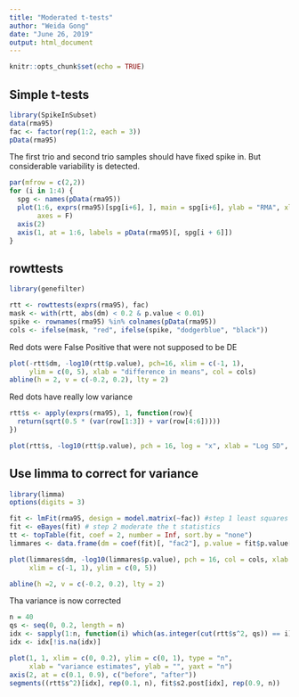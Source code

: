 ```yaml
---
title: "Moderated t-tests"
author: "Weida Gong"
date: "June 26, 2019"
output: html_document
---
```


```r
knitr::opts_chunk$set(echo = TRUE)
```

## Simple t-tests


```r
library(SpikeInSubset)
data(rma95)
fac <- factor(rep(1:2, each = 3))
pData(rma95)
```
The first trio and second trio samples should have fixed spike in. But considerable variability is detected.

```r
par(mfrow = c(2,2))
for (i in 1:4) {
  spg <- names(pData(rma95))
  plot(1:6, exprs(rma95)[spg[i+6], ], main = spg[i+6], ylab = "RMA", xlab = "Spike-in",
       axes = F)
  axis(2)
  axis(1, at = 1:6, labels = pData(rma95)[, spg[i + 6]])
}
```

## rowttests

```r
library(genefilter)

rtt <- rowttests(exprs(rma95), fac)
mask <- with(rtt, abs(dm) < 0.2 & p.value < 0.01)
spike <- rownames(rma95) %in% colnames(pData(rma95))
cols <- ifelse(mask, "red", ifelse(spike, "dodgerblue", "black"))
```

Red dots were False Positive that were not supposed to be DE
```r
plot(-rtt$dm, -log10(rtt$p.value), pch=16, xlim = c(-1, 1),
     ylim = c(0, 5), xlab = "difference in means", col = cols)
abline(h = 2, v = c(-0.2, 0.2), lty = 2)

```

Red dots have really low variance
```r
rtt$s <- apply(exprs(rma95), 1, function(row){
  return(sqrt(0.5 * (var(row[1:3]) + var(row[4:6]))))
})

plot(rtt$s, -log10(rtt$p.value), pch = 16, log = "x", xlab = "Log SD", col= cols)
```

## Use limma to correct for variance

```r
library(limma)
options(digits = 3)

fit <- lmFit(rma95, design = model.matrix(~fac)) #step 1 least squares estimates
fit <- eBayes(fit) # step 2 moderate the t statistics
tt <- topTable(fit, coef = 2, number = Inf, sort.by = "none")
limmares <- data.frame(dm = coef(fit)[, "fac2"], p.value = fit$p.value[, "fac2"])

plot(limmares$dm, -log10(limmares$p.value), pch = 16, col = cols, xlab = "difference in means",
     xlim = c(-1, 1), ylim = c(0, 5))

abline(h =2, v = c(-0.2, 0.2), lty = 2)
```
Tha variance is now corrected

```r
n = 40
qs <- seq(0, 0.2, length = n)
idx <- sapply(1:n, function(i) which(as.integer(cut(rtt$s^2, qs)) == i)[1])
idx <- idx[!is.na(idx)]

plot(1, 1, xlim = c(0, 0.2), ylim = c(0, 1), type = "n",
     xlab = "variance estimates", ylab = "", yaxt = "n")
axis(2, at = c(0.1, 0.9), c("before", "after"))
segments((rtt$s^2)[idx], rep(0.1, n), fit$s2.post[idx], rep(0.9, n))
```
